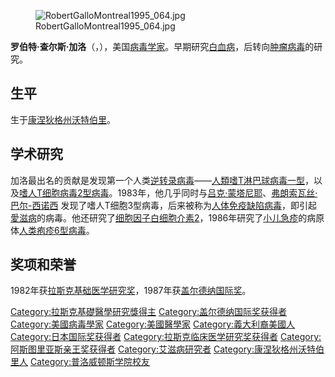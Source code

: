 {{Expand English|time=2019-06-01}}
{{BLP unsourced|time=2019-06-01}}
[[File:RobertGalloMontreal1995_064.jpg|right]]

'''罗伯特·查尔斯·加洛'''（{{lang-en|'''Robert Charles Gallo'''}}，{{bd|1937年|3月23日|catIdx=Gallo}}），美国[[病毒学家|病毒学家]]。早期研究[[白血病|白血病]]，后转向[[肿瘤病毒|肿瘤病毒]]的研究。

== 生平 ==
生于[[康涅狄格州|康涅狄格州]][[沃特伯里_(康涅狄格州)|沃特伯里]]。

== 学术研究 ==
加洛最出名的贡献是发现第一个人类[[逆转录病毒|逆转录病毒]]——[[人類嗜T淋巴球病毒一型|人類嗜T淋巴球病毒一型]]，以及[[嗜人T细胞病毒2型病毒|嗜人T细胞病毒2型病毒]]。1983年，他几乎同时与[[吕克·蒙塔尼耶|吕克·蒙塔尼耶]]、[[弗朗索瓦丝·巴尔-西诺西|弗朗索瓦丝·巴尔-西诺西]] 发现了嗜人T细胞3型病毒，后来被称为[[人体免疫缺陷病毒|人体免疫缺陷病毒]]，即引起[[愛滋病|愛滋病]]的病毒。他还研究了[[细胞因子|细胞因子]][[白细胞介素2|白细胞介素2]]，1986年研究了[[小儿急疹|小儿急疹]]的病原体[[人类疱疹6型病毒|人类疱疹6型病毒]]。

== 奖项和荣誉 ==
1982年获[[拉斯克基础医学研究奖|拉斯克基础医学研究奖]]，1987年获[[盖尔德纳国际奖|盖尔德纳国际奖]]。

{{日本国际奖获得者}}
{{阿斯图里亚斯亲王奖获得者|technical-scientific-research}}
{{加拿大盖尔德纳国际奖获得者}}
{{拉斯克-德贝基临床医学研究奖获得者}}
{{阿尔伯特·拉斯克基础医学研究奖获得者}}
{{Authority control}}
{{DEFAULTSORT:Gallo, Robert}}
[[Category:拉斯克基礎醫學研究獎得主|Category:拉斯克基礎醫學研究獎得主]]
[[Category:盖尔德纳国际奖获得者|Category:盖尔德纳国际奖获得者]]
[[Category:美國病毒學家|Category:美國病毒學家]]
[[Category:美國醫學家|Category:美國醫學家]]
[[Category:義大利裔美國人|Category:義大利裔美國人]]
[[Category:日本国际奖获得者|Category:日本国际奖获得者]]
[[Category:拉斯克临床医学研究奖获得者|Category:拉斯克临床医学研究奖获得者]]
[[Category:阿斯图里亚斯亲王奖获得者|Category:阿斯图里亚斯亲王奖获得者]]
[[Category:艾滋病研究者|Category:艾滋病研究者]]
[[Category:康涅狄格州沃特伯里人|Category:康涅狄格州沃特伯里人]]
[[Category:普洛威顿斯学院校友|Category:普洛威顿斯学院校友]]